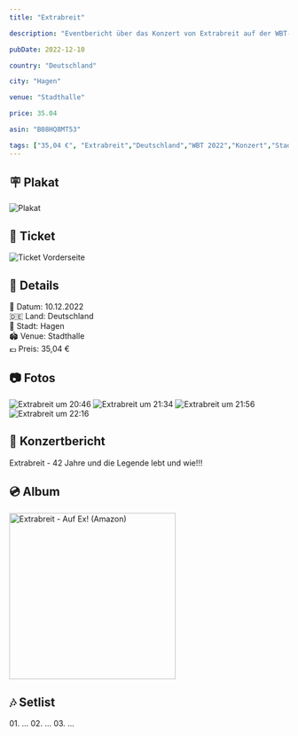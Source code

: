 ```yaml
---
title: "Extrabreit"

description: "Eventbericht über das Konzert von Extrabreit auf der WBT-Tour 2022 in der Stadthalle in Hagen."

pubDate: 2022-12-10

country: "Deutschland"

city: "Hagen"

venue: "Stadthalle"

price: 35.04

asin: "B08HQ8MT53"

tags: ["35,04 €", "Extrabreit","Deutschland","WBT 2022","Konzert","Stadthalle","Hagen","2022"]
---
```




## 🪧 Plakat

<Card title="Kongress & Eventpark" icon="image">
    <Image src={imgPlakat} alt="Plakat" widths={[300, 600, 900]} sizes="(max-width: 600px) 100vw, 600px" />
</Card>


## 🎫 Ticket

<Card title="Vorderseite" icon="image">
    <Image src={imgTicketFront} alt="Ticket Vorderseite" widths={[300, 600, 900]} sizes="(max-width: 600px) 100vw, 600px" />
</Card>

## 📌 Details
📅 Datum: 10.12.2022  
🇩🇪 Land: Deutschland  
📍 Stadt: Hagen  
🏟️ Venue: Stadthalle  
💶 Preis: 35,04 €  

## 📷 Fotos

<CardGrid>
    <Card title="20:46" icon="image">
        <Image src={img2046} alt="Extrabreit um 20:46" widths={[300, 600, 900]} sizes="(max-width: 600px) 100vw, 600px" />
    </Card>
    <Card title="21:34" icon="image">
        <Image src={img2134} alt="Extrabreit um 21:34" widths={[300, 600, 900]} sizes="(max-width: 600px) 100vw, 600px" />
    </Card>
    <Card title="21:56" icon="image">
        <Image src={img2156} alt="Extrabreit um 21:56" widths={[300, 600, 900]} sizes="(max-width: 600px) 100vw, 600px" />
    </Card>
    <Card title="22:16" icon="image">
        <Image src={img2216} alt="Extrabreit um 22:16" widths={[300, 600, 900]} sizes="(max-width: 600px) 100vw, 600px" />
    </Card>
</CardGrid>


## 🎤 Konzertbericht

Extrabreit - 42 Jahre und die Legende lebt und wie!!! 

## 💿 Album

<Card title="Auf Ex!" icon="seti:audio">
  <a href="https://www.amazon.de/dp/B08HQ8MT53?tag=mysteryland-21" target="_blank" rel="noopener noreferrer">
    <img src="https://m.media-amazon.com/images/I/61HtVwP+jaL._SL1200_.jpg" alt="Extrabreit - Auf Ex! (Amazon)" width="300" />
  </a>
</Card>

## 🎶 Setlist

<Card title="Songs" icon="list-format">
01. ...
02. ...
03. ...
</Card>

<LinkCard
    title="Mehr Informationen"
    href="https://fanieng.com/2022/12/10/extrabreit-statdhalle-hagen/"
/>